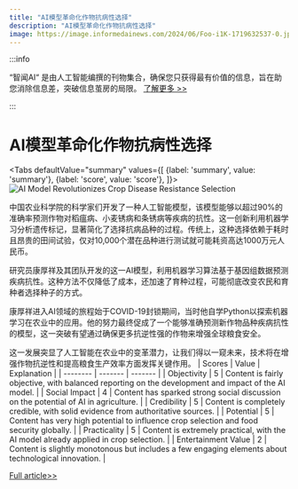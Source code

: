 ```yaml
---
title: "AI模型革命化作物抗病性选择"
description: "AI模型革命化作物抗病性选择"
image: https://image.informedainews.com/2024/06/Foo-i1K-1719632537-0.jpg
---
```



:::info

“智闻AI“ 是由人工智能编撰的刊物集合，确保您只获得最有价值的信息，旨在助您消除信息差，突破信息茧房的局限。  [了解更多 >>](/)

:::

# AI模型革命化作物抗病性选择


<Tabs
	defaultValue="summary"
	values={[
	{label: 'summary', value: 'summary'},
	{label: 'score', value: 'score'},
]}>
<TabItem value="summary">
<img
  src="https://image.informedainews.com/2024/06/Foo-i1K-1719632537-0.jpg"
  alt="AI Model Revolutionizes Crop Disease Resistance Selection"
/>



中国农业科学院的科学家们开发了一种人工智能模型，该模型能够以超过90%的准确率预测作物对稻瘟病、小麦锈病和条锈病等疾病的抗性。这一创新利用机器学习分析遗传标记，显著简化了选择抗病品种的过程。传统上，这种选择依赖于耗时且昂贵的田间试验，仅对10,000个潜在品种进行测试就可能耗资高达1000万元人民币。

研究员康厚祥及其团队开发的这一AI模型，利用机器学习算法基于基因组数据预测疾病抗性。这种方法不仅降低了成本，还加速了育种过程，可能彻底改变农民和育种者选择种子的方式。

康厚祥进入AI领域的旅程始于COVID-19封锁期间，当时他自学Python以探索机器学习在农业中的应用。他的努力最终促成了一个能够准确预测新作物品种疾病抗性的模型，这一突破有望通过确保更多抗逆性强的作物来增强全球粮食安全。

这一发展突显了人工智能在农业中的变革潜力，让我们得以一窥未来，技术将在增强作物抗逆性和提高粮食生产效率方面发挥关键作用。
</TabItem>
<TabItem value="score">
	| Scores     | Value   | Explanation |
	| -------- | ------- | ------- |
	| Objectivity  | 5    | Content is fairly objective, with balanced reporting on the development and impact of the AI model.    |
	| Social Impact | 4     | Content has sparked strong social discussion on the potential of AI in agriculture.    |
	| Credibility    | 5    | Content is completely credible, with solid evidence from authoritative sources.    |
	| Potential    | 5    | Content has very high potential to influence crop selection and food security globally.    |
	| Practicality    | 5    | Content is extremely practical, with the AI model already applied in crop selection.    |
	| Entertainment Value    | 2    | Content is slightly monotonous but includes a few engaging elements about technological innovation.    |
</TabItem>
</Tabs>

[Full article>>](https://www.mittrchina.com/news/detail/13441)
